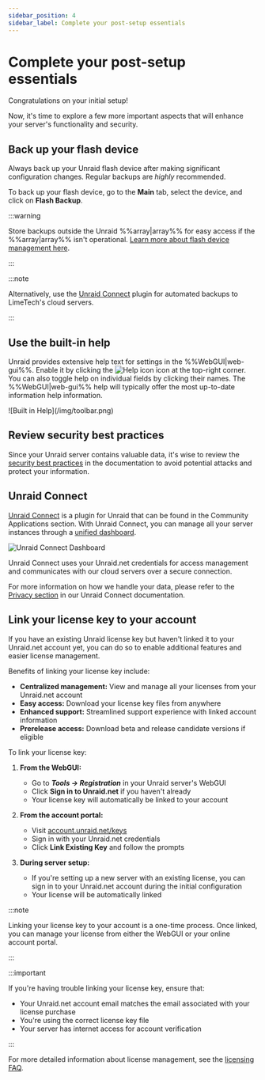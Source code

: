 ```yaml
---
sidebar_position: 4
sidebar_label: Complete your post-setup essentials
---
```


# Complete your post-setup essentials

Congratulations on your initial setup!

Now, it's time to explore a few more important aspects that will enhance your server's functionality and security.

## Back up your flash device

Always back up your Unraid flash device after making significant configuration changes. Regular backups are *highly* recommended.

To back up your flash device, go to the **Main** tab, select the device, and click on **Flash Backup**.

:::warning

Store backups outside the Unraid %%array|array%% for easy access if the %%array|array%% isn't operational. [Learn more about flash device management here](../../system-administration/maintain-and-update/changing-the-flash-device.mdx).

:::

:::note

Alternatively, use the [Unraid Connect](../../../unraid-connect/overview-and-setup.mdx) plugin for automated backups to LimeTech's cloud servers.

:::

## Use the built-in help

Unraid provides extensive help text for settings in the %%WebGUI|web-gui%%. Enable it by clicking the ![Help icon](/img/helpicon.png) icon at the top-right corner. You can also toggle help on individual fields by clicking their names. The %%WebGUI|web-gui%% help will typically offer the most up-to-date information help information.

<div style={{ margin: 'auto', maxWidth: '500px'}}>
  ![Built in Help](/img/toolbar.png)
</div>

## Review security best practices

Since your Unraid server contains valuable data, it's wise to review the [security best practices](../../system-administration/secure-your-server/security-fundamentals.mdx) in the documentation to avoid potential attacks and protect your information.

## Unraid Connect

[Unraid Connect](../../../unraid-connect/overview-and-setup.mdx) is a plugin for Unraid that can be found in the Community Applications section. With Unraid Connect, you can manage all your server instances through a [unified dashboard](https://connect.myunraid.net/).

![Unraid Connect Dashboard](/img/unraidconnectdashboard.png)

Unraid Connect uses your Unraid.net credentials for access management and communicates with our cloud servers over a secure connection.

For more information on how we handle your data, please refer to the [Privacy section](../../../unraid-connect/overview-and-setup.mdx#data-collection-and-privacy) in our Unraid Connect documentation.

## Link your license key to your account

If you have an existing Unraid license key but haven't linked it to your Unraid.net account yet, you can do so to enable additional features and easier license management.

Benefits of linking your license key include:

- **Centralized management:** View and manage all your licenses from your Unraid.net account
- **Easy access:** Download your license key files from anywhere
- **Enhanced support:** Streamlined support experience with linked account information
- **Prerelease access:** Download beta and release candidate versions if eligible

To link your license key:

1. **From the WebGUI:**
   - Go to ***Tools → Registration*** in your Unraid server's WebGUI
   - Click **Sign in to Unraid.net** if you haven't already
   - Your license key will automatically be linked to your account

2. **From the account portal:**
   - Visit [account.unraid.net/keys](https://account.unraid.net/keys)
   - Sign in with your Unraid.net credentials
   - Click **Link Existing Key** and follow the prompts

3. **During server setup:**
   - If you're setting up a new server with an existing license, you can sign in to your Unraid.net account during the initial configuration
   - Your license will be automatically linked

:::note

Linking your license key to your account is a one-time process. Once linked, you can manage your license from either the WebGUI or your online account portal.

:::

:::important

If you're having trouble linking your license key, ensure that:

- Your Unraid.net account email matches the email associated with your license purchase
- You're using the correct license key file
- Your server has internet access for account verification

:::

For more detailed information about license management, see the [licensing FAQ](../../troubleshooting/licensing-faq.mdx).
